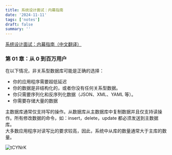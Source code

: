 ```yaml
---
title: 系统设计面试：内幕指南
date: '2024-11-11'
tags: ['notes']
draft: false
summary: ''
---
```


<TOCInlineWithSticky toHeading={3} toc={props.toc} />

[系统设计面试：内幕指南（中文翻译）](https://learning-guide.gitbook.io/system-design-interview)

### 第 01 章：从 0 到百万用户

在以下情况，非关系型数据库可能是正确的选择：

- 你的应用程序需要超低延迟
- 你的数据是非结构化的，或者你没有任何关系型数据。
- 你只需要序列化和反序列化数据（JSON、XML、YAML 等）。
- 你需要存储大量的数据

主数据库通常仅支持写的操作。从数据库从主数据库中复制数据并且仅支持读操作。所有修改数据的命令，如：insert，delete，update 都必须发送到主数据库。  
大多数应用程序对读写比的要求较高，因此，系统中从库的数量通常大于主库的数量。

![tCYNrK](https://cdn.jsdelivr.net/gh/klaaay/pbed1@master/uPic/tCYNrK.png)

